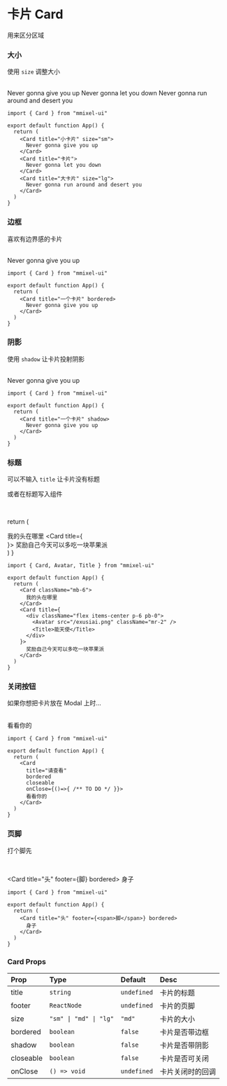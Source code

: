 # 卡片 Card

用来区分区域


### 大小

使用 `size` 调整大小

<br/>

<div className="p-6 bg-slate-200 dark:bg-zinc-800 grid gap-6 rounded-md">
  <Card title="小卡片" size="sm">
    Never gonna give you up
  </Card>
  <Card title="卡片">
    Never gonna let you down
  </Card>
  <Card title="大卡片" size="lg">
    Never gonna run around and desert you
  </Card>
</div>

```tsx copy
import { Card } from "mmixel-ui"

export default function App() {
  return (
    <Card title="小卡片" size="sm">
      Never gonna give you up
    </Card>
    <Card title="卡片">
      Never gonna let you down
    </Card>
    <Card title="大卡片" size="lg">
      Never gonna run around and desert you
    </Card>
  )
}
```

### 边框

喜欢有边界感的卡片

<br/>

<Card title="一个卡片" bordered>
  Never gonna give you up
</Card>

```tsx copy
import { Card } from "mmixel-ui"

export default function App() {
  return (
    <Card title="一个卡片" bordered>
      Never gonna give you up
    </Card>
  )
}
```

### 阴影

使用 `shadow` 让卡片投射阴影

<br/>

<div className="p-6 bg-slate-200 dark:bg-zinc-800 rounded-md">
  <Card title="一个卡片" shadow>
    Never gonna give you up
  </Card>
</div>

```tsx copy
import { Card } from "mmixel-ui"

export default function App() {
  return (
    <Card title="一个卡片" shadow>
      Never gonna give you up
    </Card>
  )
}
```

### 标题

可以不输入 `title` 让卡片没有标题

或者在标题写入组件

<br/>

  return (
    <div className="p-6 bg-slate-200 dark:bg-zinc-800 grid gap-6 rounded-md">
      <Card>
        我的头在哪里
      </Card>
      <Card title={
        <div className="flex items-center p-6 pb-0">
          <Avatar src="/exusiai.png" className="mr-2" />
          <Title>能天使</Title>
        </div>
      }>
        奖励自己今天可以多吃一块苹果派
      </Card>
    </div>
    )
}

<NoTitle />

```tsx copy
import { Card, Avatar, Title } from "mmixel-ui"

export default function App() {
  return (
    <Card className="mb-6">
      我的头在哪里
    </Card>
    <Card title={
      <div className="flex items-center p-6 pb-0">
        <Avatar src="/exusiai.png" className="mr-2" />
        <Title>能天使</Title>
      </div>
    }>
      奖励自己今天可以多吃一块苹果派
    </Card>
  )
}
```

### 关闭按钮

如果你想把卡片放在 Modal 上时...

<br/>

<Card title="请查看" bordered closeable>
  看看你的
</Card>

```tsx copy
import { Card } from "mmixel-ui"

export default function App() {
  return (
    <Card 
      title="请查看"
      bordered 
      closeable
      onClose={()=>{ /** TO DO */ }}>
      看看你的
    </Card>
  )
}
```

### 页脚

打个脚先

<br/>

<Card title="头" footer={<span>脚</span>} bordered>
  身子
</Card>

```tsx copy
import { Card } from "mmixel-ui"

export default function App() {
  return (
    <Card title="头" footer={<span>脚</span>} bordered>
      身子
    </Card>
  )
}
```

### Card Props

| Prop      | Type                   | Default     | Desc             |
| :-------- | :--------------------- | :---------- | :--------------- |
| title     | `string`               | `undefined` | 卡片的标题       |
| footer    | `ReactNode`            | `undefined` | 卡片的页脚       |
| size      | `"sm" \| "md" \| "lg"` | `"md"`      | 卡片的大小       |
| bordered  | `boolean`              | `false`     | 卡片是否带边框   |
| shadow    | `boolean`              | `false`     | 卡片是否带阴影   |
| closeable | `boolean`              | `false`     | 卡片是否可关闭   |
| onClose   | `() => void`           | `undefined` | 卡片关闭时的回调 |
